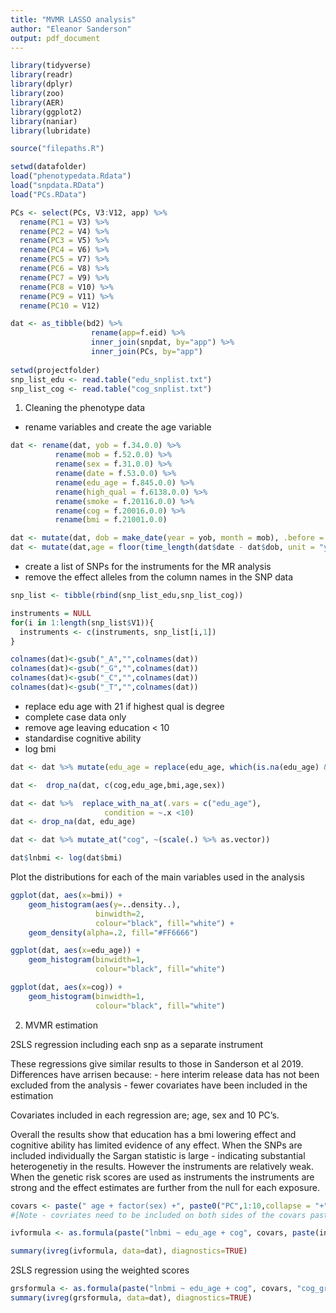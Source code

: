 ```yaml
---
title: "MVMR LASSO analysis"
author: "Eleanor Sanderson"
output: pdf_document
---
```



```r
library(tidyverse)
library(readr)
library(dplyr)
library(zoo)
library(AER)
library(ggplot2)
library(naniar)
library(lubridate)

source("filepaths.R")

```

```r

setwd(datafolder)
load("phenotypedata.Rdata")
load("snpdata.RData")
load("PCs.RData")

PCs <- select(PCs, V3:V12, app) %>%
  rename(PC1 = V3) %>%
  rename(PC2 = V4) %>%
  rename(PC3 = V5) %>%
  rename(PC4 = V6) %>%
  rename(PC5 = V7) %>%
  rename(PC6 = V8) %>%
  rename(PC7 = V9) %>%
  rename(PC8 = V10) %>%
  rename(PC9 = V11) %>%
  rename(PC10 = V12) 

dat <- as_tibble(bd2) %>% 
                  rename(app=f.eid) %>%
                  inner_join(snpdat, by="app") %>%
                  inner_join(PCs, by="app")
                  
setwd(projectfolder)
snp_list_edu <- read.table("edu_snplist.txt")
snp_list_cog <- read.table("cog_snplist.txt")
```

1. Cleaning the phenotype data
 - rename variables and create the age variable 

```r

dat <- rename(dat, yob = f.34.0.0) %>%
          rename(mob = f.52.0.0) %>%
          rename(sex = f.31.0.0) %>%
          rename(date = f.53.0.0) %>%
          rename(edu_age = f.845.0.0) %>%
          rename(high_qual = f.6138.0.0) %>%
          rename(smoke = f.20116.0.0) %>%
          rename(cog = f.20016.0.0) %>%
          rename(bmi = f.21001.0.0) 

dat <- mutate(dat, dob = make_date(year = yob, month = mob), .before = yob) 
dat <- mutate(dat,age = floor(time_length(dat$date - dat$dob, unit = "years")), .before = dob)

```

 - create a list of SNPs for the instruments for the MR analysis
 - remove the effect alleles from the column names in the SNP data
```r


snp_list <- tibble(rbind(snp_list_edu,snp_list_cog))

instruments = NULL
for(i in 1:length(snp_list$V1)){
  instruments <- c(instruments, snp_list[i,1])
}

colnames(dat)<-gsub("_A","",colnames(dat))
colnames(dat)<-gsub("_G","",colnames(dat))
colnames(dat)<-gsub("_C","",colnames(dat))
colnames(dat)<-gsub("_T","",colnames(dat))

```

 - replace edu age with 21 if highest qual is degree
 - complete case data only
 - remove age leaving education < 10
 - standardise cognitive ability
 - log bmi

```r

dat <- dat %>% mutate(edu_age = replace(edu_age, which(is.na(edu_age) & high_qual == "College or University degree"), 21)) 

dat <-  drop_na(dat, c(cog,edu_age,bmi,age,sex)) 

dat <- dat %>%  replace_with_na_at(.vars = c("edu_age"),
                     condition = ~.x <10)
dat <- drop_na(dat, edu_age)

dat <- dat %>% mutate_at("cog", ~(scale(.) %>% as.vector))

dat$lnbmi <- log(dat$bmi)

```

Plot the distributions for each of the main variables used in the analysis

```r
ggplot(dat, aes(x=bmi)) + 
    geom_histogram(aes(y=..density..),     
                   binwidth=2,
                   colour="black", fill="white") +
    geom_density(alpha=.2, fill="#FF6666")  

ggplot(dat, aes(x=edu_age)) + 
    geom_histogram(binwidth=1,
                   colour="black", fill="white")

ggplot(dat, aes(x=cog)) + 
    geom_histogram(binwidth=1,
                   colour="black", fill="white")
```
2. MVMR estimation 

2SLS regression including each snp as a separate instrument

These regressions give similar results to those in Sanderson et al 2019. 
Differences have arrisen because: 
 - here interim release data has not been excluded from the analysis
 - fewer covariates have been included in the estimation
 
Covariates included in each regression are; age, sex and 10 PC's. 

Overall the results show that education has a bmi lowering effect and cognitive ability has limited evidence of any effect. When the SNPs are included individually the Sargan statistic is large - indicating substantial heterogenetiy in the results. However the instruments are relatively weak. When the genetic risk scores are used as instruments the instruments are strong and the effect estimates are further from the null for each exposure. 




```r

covars <- paste(" age + factor(sex) +", paste0("PC",1:10,collapse = "+"), "|", "age + factor(sex) +", paste0("PC",1:10,collapse = "+"))
#[Note - covriates need to be included on both sides of the covars paste command]

ivformula <- as.formula(paste("lnbmi ~ edu_age + cog", covars, paste(instruments, collapse="+"), sep = "+"))

summary(ivreg(ivformula, data=dat), diagnostics=TRUE)

```

2SLS regression using the weighted scores 

```r
grsformula <- as.formula(paste("lnbmi ~ edu_age + cog", covars, "cog_grs", "edu_grs", sep = "+"))
summary(ivreg(grsformula, data=dat), diagnostics=TRUE)

```

